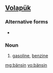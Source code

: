 ==[[Volapük]]==

===Alternative forms===
*{{l|vo|baynsin}}

===Noun===
{{infl|vo|noun}}

# [[gasoline]], [[benzine]]

[[mg:bänsin]]
[[vo:bänsin]]